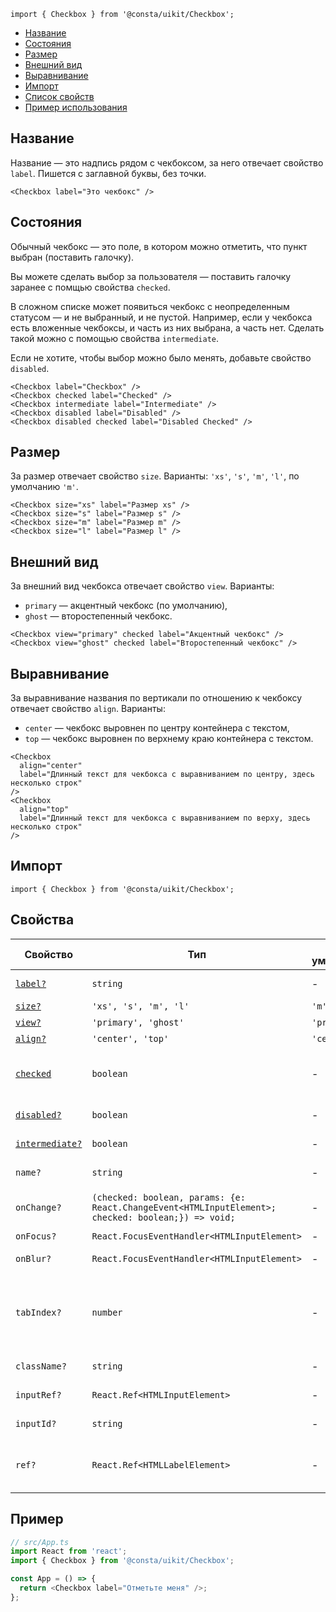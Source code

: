 

```tsx
import { Checkbox } from '@consta/uikit/Checkbox';
```

<MdxMenu>

- [Название](#название)
- [Состояния](#состояния)
- [Размер](#размер)
- [Внешний вид](#внешний-вид)
- [Выравнивание](#выравнивание)
- [Импорт](#импорт)
- [Список свойств](#свойства)
- [Пример использования](#пример)

</MdxMenu>

## Название

Название — это надпись рядом с чекбоксом, за него отвечает свойство `label`. Пишется с заглавной буквы, без точки.

```tsx
<Checkbox label="Это чекбокс" />
```

<CheckboxExampleName />

## Состояния

Обычный чекбокс — это поле, в котором можно отметить, что пункт выбран (поставить галочку).

Вы можете сделать выбор за пользователя — поставить галочку заранее с помщью свойства `checked`.

В сложном списке может появиться чекбокс с неопределенным статусом — и не выбранный, и не пустой.
Например, если у чекбокса есть вложенные чекбоксы, и часть из них выбрана, а часть нет.
Сделать такой можно с помощью свойства `intermediate`.

Если не хотите, чтобы выбор можно было менять, добавьте свойство `disabled`.

```tsx
<Checkbox label="Checkbox" />
<Checkbox checked label="Checked" />
<Checkbox intermediate label="Intermediate" />
<Checkbox disabled label="Disabled" />
<Checkbox disabled checked label="Disabled Checked" />
```

<CheckboxExampleStatus />

## Размер

За размер отвечает свойство `size`. Варианты: `'xs'`, `'s'`, `'m'`, `'l'`, по умолчанию `'m'`.

```tsx
<Checkbox size="xs" label="Размер xs" />
<Checkbox size="s" label="Размер s" />
<Checkbox size="m" label="Размер m" />
<Checkbox size="l" label="Размер l" />
```

<CheckboxExampleSize />

## Внешний вид

За внешний вид чекбокса отвечает свойство `view`. Варианты:

- `primary` — акцентный чекбокс (по умолчанию),
- `ghost` — второстепенный чекбокс.

```tsx
<Checkbox view="primary" checked label="Акцентный чекбокс" />
<Checkbox view="ghost" checked label="Второстепенный чекбокс" />
```

<CheckboxExampleView />

## Выравнивание

За выравнивание названия по вертикали по отношению к чекбоксу отвечает свойство `align`. Варианты:

- `center` — чекбокс выровнен по центру контейнера с текстом,
- `top` — чекбокс выровнен по верхнему краю контейнера с текстом.

```tsx
<Checkbox
  align="center"
  label="Длинный текст для чекбокса с выравниванием по центру, здесь несколько строк"
/>
<Checkbox
  align="top"
  label="Длинный текст для чекбокса с выравниванием по верху, здесь несколько строк"
/>
```

<CheckboxExampleAlign />

## Импорт

```tsx
import { Checkbox } from '@consta/uikit/Checkbox';
```

## Свойства

| Свойство                      | Тип                                                                                                | По умолчанию | Описание                                                                     |
| ----------------------------- | -------------------------------------------------------------------------------------------------- | ------------ | ---------------------------------------------------------------------------- |
| [`label?`](#название)         | `string`                                                                                           | -            | Надпись рядом с чекбоксом                                                    |
| [`size?`](#размер)            | `'xs', 's', 'm', 'l'`                                                                              | `'m'`        | Размер                                                                       |
| [`view?`](#внешний-вид)       | `'primary', 'ghost'`                                                                               | `'primary'`  | Внешний вид                                                                  |
| [`align?`](#выравнивание)     | `'center', 'top'`                                                                                  | `'center'`   | Выравнивание                                                                 |
| [`checked`](#состояния)       | `boolean`                                                                                          | -            | Отмечает, выбран чекбокс или нет (ставит галочку)                            |
| [`disabled?`](#состояния)     | `boolean`                                                                                          | -            | Блокирует чекбокс                                                            |
| [`intermediate?`](#состояния) | `boolean`                                                                                          | -            | Делает чекбокс неопределенным                                                |
| `name?`                       | `string`                                                                                           | -            | Имя `<input>` в DOM                                                          |
| `onChange?`                   | `(checked: boolean, params: {e: React.ChangeEvent<HTMLInputElement>; checked: boolean;}) => void;` | -            | Действие при смене состояния чекбокса                                        |
| `onFocus?`                    | `React.FocusEventHandler<HTMLInputElement>`                                                        | -            | Событие фокуса                                                               |
| `onBlur?`                     | `React.FocusEventHandler<HTMLInputElement>`                                                        | -            | Событие расфокусировки                                                       |
| `tabIndex?`                   | `number`                                                                                           | -            | Порядковый номер при переходе между элементами интерфейса по клавише **tab** |
| `className?`                  | `string`                                                                                           | -            | Дополнительный CSS-класс                                                     |
| `inputRef?`                   | `React.Ref<HTMLInputElement>`                                                                      | -            | Ссылка на DOM-элемент `<input>`                                              |
| `inputId?`                    | `string`                                                                                           | -            | Идентификатор для инпута                                                     |
| `ref?`                        | `React.Ref<HTMLLabelElement>`                                                                      | -            | Ссылка на корневой DOM-элемент этого компонента                              |

## Пример

```ts
// src/App.ts
import React from 'react';
import { Checkbox } from '@consta/uikit/Checkbox';

const App = () => {
  return <Checkbox label="Отметьте меня" />;
};
```
